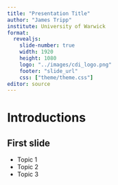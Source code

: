 ```yaml
---
title: "Presentation Title"
author: "James Tripp"
institute: University of Warwick
format: 
  revealjs:
    slide-number: true
    width: 1920
    height: 1080
    logo: "../images/cdi_logo.png"
    footer: "slide_url"
    css: ["theme/theme.css"]
editor: source
---
```


# Introductions

## First slide

* Topic 1
* Topic 2
* Topic 3